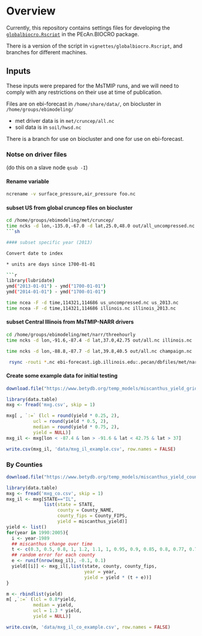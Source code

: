 # Overview 

Currently, this repository contains settings files for developing the [`globalbiocro.Rscript`](https://github.com/ebimodeling/pecan/blob/biocro-module2/models/biocro/inst/globalbiocro.Rscript) in the PEcAn.BIOCRO package.

There is a version of the script in `vignettes/globalbiocro.Rscript`, and branches for different machines.


## Inputs

These inputs were prepared for the MsTMIP runs, and we will need to comply with any restrictions on their use at time of publication.

Files are on ebi-forecast in `/home/share/data/`, on biocluster in `/home/groups/ebimodeling/`

* met driver data is in `met/cruncep/all.nc`
* soil data is in `soil/hwsd.nc`

There is a branch for use on biocluster and one for use on ebi-forecast. 

### Notse on driver files

(do this on a slave node `qsub -I`)

#### Rename variable

```sh
ncrename -v surface_pressure,air_pressure foo.nc 
```

#### subset US from global cruncep files on biocluster

```sh
cd /home/groups/ebimodeling/met/cruncep/
time ncks -d lon,-135.0,-67.0 -d lat,25.0,48.0 out/all_uncompressed.nc us_uncompressed.nc
```sh

#### subset specific year (2013)

Convert date to index 

* units are days since 1700-01-01

```r
library(lubridate)
ymd("2013-01-01") - ymd("1700-01-01")
ymd("2014-01-01") - ymd("1700-01-01") 
```

```sh
time ncea -F -d time,114321,114686 us_uncompressed.nc us_2013.nc
time ncea -F -d time,114321,114686 illinois.nc illinois_2013.nc
```

#### subset Central Illinois from MsTMIP-NARR drivers

```sh
cd /home/groups/ebimodeling/met/narr/threehourly
time ncks -d lon,-91.6,-87.4 -d lat,37.0,42.75 out/all.nc illinois.nc

time ncks -d lon,-88.8,-87.7 -d lat,39.8,40.5 out/all.nc champaign.nc

 rsync -routi *.nc ebi-forecast.igb.illinois.edu:.pecan/dbfiles/met/narr/
```


#### Create some example data for initial testing

```r
download.file("https://www.betydb.org/temp_models/miscanthus_yield_grid.csv", method = 'wget', destfile = 'mxg.csv')

library(data.table)
mxg <- fread('mxg.csv', skip = 1)

mxg[ , `:=` (lcl = round(yield * 0.25, 2),
          ucl = round(yield * 0.5, 2),
          median = round(yield * 0.75, 2),
          yield = NULL)]
mxg_il <- mxg[lon < -87.4 & lon > -91.6 & lat < 42.75 & lat > 37]

write.csv(mxg_il, 'data/mxg_il_example.csv', row.names = FALSE)

```

### By Counties

```r
download.file("https://www.betydb.org/temp_models/miscanthus_yield_county.csv", method = 'wget', destfile = "mxg_co.csv",  extra = "--no-check-certificate")

library(data.table)
mxg <- fread('mxg_co.csv', skip = 1)
mxg_il <- mxg[STATE=="IL", 
              list(state = STATE,
                   county = County_NAME,
                   county_fips = County_FIPS,
                   yield = miscanthus_yield)]
yield <- list()
for(year in 1990:2005){
  i <- year-1989
  ## miscanthus change over time
  t <- c(0.3, 0.5, 0.8, 1, 1.2, 1.1, 1, 0.95, 0.9, 0.85, 0.8, 0.77, 0.74, 0.7, 0.65)[i]
  ## random error for each county
  e <- runif(nrow(mxg_il), -0.1, 0.1)
  yield[[i]] <- mxg_il[,list(state, county, county_fips,
                             year = year, 
                             yield = yield * (t + e))]  
}

m <- rbindlist(yield)
m[ ,`:=` (lcl = 0.8*yield,
          median = yield,
          ucl = 1.3 * yield,
          yield = NULL)]

write.csv(m, 'data/mxg_il_co_example.csv', row.names = FALSE)
```